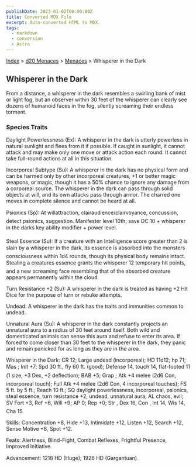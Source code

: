 ```yaml
---
publishDate: 2023-01-02T00:00:00Z
title: Converted MDX File
excerpt: Auto-converted HTML to MDX.
tags:
  - markdown
  - conversion
  - Astro
---
```


[Index](-index) > [d20 Menaces](menaces-d20-index) > [Menaces](menaces-d20-menaces-index) > Whisperer in the Dark

## Whisperer in the Dark

From a distance, a whisperer in the dark resembles a swirling bank of mist or light fog, but an observer within 30 feet of the whisperer can clearly see dozens of humanoid faces in the fog, silently screaming their endless torment.

### Species Traits

Daylight Powerlessness (Ex): A whisperer in the dark is utterly powerless in natural sunlight and flees from it if possible. If caught in sunlight, it cannot attack and may make only one move or attack action each round. It cannot take full-round actions at all in this situation.

Incorporeal Subtype (Su): A whisperer in the dark has no physical form and can be harmed only by other incorporeal creatures, +1 or better magic weapons, or magic, though it has a 50% chance to ignore any damage from a corporeal source. The whisperer in the dark can pass through solid objects at will, and its own attacks pass through armor. The charred one moves in complete silence and cannot be heard at all.

Psionics (Sp): At willattraction, clairaudience/clairvoyance, concussion, detect psionics, suggestion. Manifester level 10th; save DC 10 + whisperer in the darks key ability modifier + power level.

Steal Essence (Su): If a creature with an Intelligence score greater than 2 is slain by a whisperer in the dark, its essence is absorbed into the monsters consciousness within 1d4 rounds, though its physical body remains intact. Stealing a creatures essence grants the whisperer 12 temporary hit points, and a new screaming face resembling that of the absorbed creature appears permanently within the cloud.

Turn Resistance +2 (Su): A whisperer in the dark is treated as having +2 Hit Dice for the purpose of turn or rebuke attempts.

Undead: A whisperer in the dark has the traits and immunities common to undead.

Unnatural Aura (Su): A whisperer in the dark constantly projects an unnatural aura to a radius of 30 feet around itself. Both wild and domesticated animals can sense this aura and refuse to enter its area. If forced to come closer than 30 feet to the whisperer in the dark, they panic and remain panicked for as long as they are in the area.

Whisperer in the Dark: CR 12; Large undead (incorporeal); HD 11d12; hp 71; Mas ; Init +7; Spd 30 ft., fly 60 ft. (good); Defense 14, touch 14, flat-footed 11 (1 size, +3 Dex, +2 deflection); BAB +5; Grap ; Atk +4 melee (2d6 Con, incorporeal touch); Full Atk +4 melee (2d6 Con, 4 incorporeal touches); FS 5 ft. by 5 ft.; Reach 10 ft.; SQ daylight powerlessness, incorporeal, psionics, steal essence, turn resistance +2, undead, unnatural aura; AL chaos, evil; SV Fort +3, Ref +6, Will +9; AP 0; Rep +0; Str , Dex 16, Con , Int 14, Wis 14, Cha 15.

Skills: Concentration +8, Hide +13, Intimidate +12, Listen +12, Search +12, Sense Motive +8, Spot +12.

Feats: Alertness, Blind-Fight, Combat Reflexes, Frightful Presence, Improved Initiative.

Advancement: 1218 HD (Huge); 1926 HD (Gargantuan).
